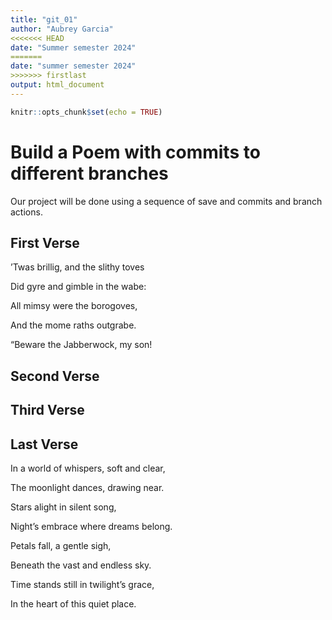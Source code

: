 ```yaml
---
title: "git_01"
author: "Aubrey Garcia"
<<<<<<< HEAD
date: "Summer semester 2024"
=======
date: "summer semester 2024"
>>>>>>> firstlast
output: html_document
---
```


```r
knitr::opts_chunk$set(echo = TRUE)
```
# Build a Poem with commits to different branches
Our project will be done using a sequence of save and commits and branch actions.
<!-- Do not modify or change any text in "!--" bracketed areas such as this --- these are instructions to
you, if you change any of this the git program will notice it and compromise your git merging strategy !-->

## First Verse 
<!--Put the first five lines of a poem by Lewis Carrol in this section!-->

’Twas brillig, and the slithy toves


 Did gyre and gimble in the wabe:
 
 
All mimsy were the borogoves,


And the mome raths outgrabe.


“Beware the Jabberwock, my son!


## Second Verse
<!--Put the first five lines of a poem by Robert Frost here!-->

## Third Verse
<!--Put the first two verses of The Walrus and the Carpenter here!-->

## Last Verse
<!--Put a short poem you created using chatGPT of 20 to 30 lines,here!-->

In a world of whispers, soft and clear,


The moonlight dances, drawing near.


Stars alight in silent song,


Night’s embrace where dreams belong.


Petals fall, a gentle sigh,


Beneath the vast and endless sky.


Time stands still in twilight’s grace,


In the heart of this quiet place.